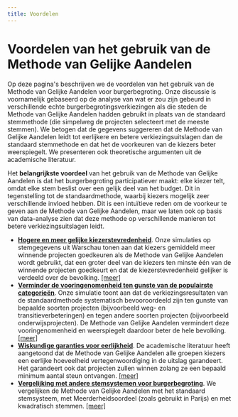 ```yaml
---
title: Voordelen
---
```


# Voordelen van het gebruik van de Methode van Gelijke Aandelen

Op deze pagina's beschrijven we de voordelen van het gebruik van de Methode van Gelijke Aandelen voor burgerbegroting.
Onze discussie is voornamelijk gebaseerd op de analyse van wat er zou zijn gebeurd in verschillende echte burgerbegrotingsverkiezingen als die steden de Methode van Gelijke Aandelen hadden gebruikt in plaats van de standaard stemmethode (die simpelweg de projecten selecteert met de meeste stemmen).
We betogen dat de gegevens suggereren dat de Methode van Gelijke Aandelen leidt tot eerlijkere en betere verkiezingsuitslagen dan de standaard stemmethode en dat het de voorkeuren van de kiezers beter weerspiegelt. We presenteren ook theoretische argumenten uit de academische literatuur.

Het **belangrijkste voordeel** van het gebruik van de Methode van Gelijke Aandelen is dat het burgerbegroting participatiever maakt: elke kiezer telt, omdat elke stem beslist over een gelijk deel van het budget. Dit in tegenstelling tot de standaardmethode, waarbij kiezers mogelijk zeer verschillende invloed hebben. Dit is een intuïtieve reden om de voorkeur te geven aan de Methode van Gelijke Aandelen, maar we laten ook op basis van data-analyse zien dat deze methode op verschillende manieren tot betere verkiezingsuitslagen leidt.

* [**Hogere en meer gelijke kiezerstevredenheid**](/benefits/metrics). Onze simulaties op stemgegevens uit Warschau tonen aan dat kiezers gemiddeld meer winnende projecten goedkeuren als de Methode van Gelijke Aandelen wordt gebruikt, dat een groter deel van de kiezers ten minste één van de winnende projecten goedkeurt en dat de kiezerstevredenheid gelijker is verdeeld over de bevolking. [[meer]](/benefits/metrics)
* [**Verminder de vooringenomenheid ten gunste van de populairste categorieën**](/benefits/categories). Onze simulatie toont aan dat de verkiezingsresultaten van de standaardmethode systematisch bevooroordeeld zijn ten gunste van bepaalde soorten projecten (bijvoorbeeld weg- en transitieverbeteringen) en tegen andere soorten projecten (bijvoorbeeld onderwijsprojecten). De Methode van Gelijke Aandelen vermindert deze vooringenomenheid en weerspiegelt daardoor beter de hele bevolking. [[meer]](/benefits/categories)
* [**Wiskundige garanties voor eerlijkheid**](/benefits/mathematical-guarantees). De academische literatuur heeft aangetoond dat de Methode van Gelijke Aandelen alle groepen kiezers een eerlijke hoeveelheid vertegenwoordiging in de uitslag garandeert. Het garandeert ook dat projecten zullen winnen zolang ze een bepaald minimum aantal steun ontvangen. [[meer]](/benefits/mathematical-guarantees)
* [**Vergelijking met andere stemsystemen voor burgerbegroting**](/benefits/comparisons). We vergelijken de Methode van Gelijke Aandelen met het standaard stemsysteem, met Meerderheidsoordeel (zoals gebruikt in Parijs) en met kwadratisch stemmen. [[meer]](/benefits/comparisons)
